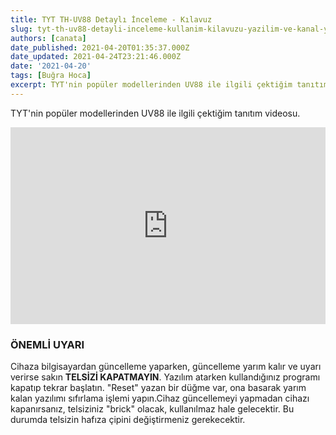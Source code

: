 ```yaml
---
title: TYT TH-UV88 Detaylı İnceleme - Kılavuz
slug: tyt-th-uv88-detayli-inceleme-kullanim-kilavuzu-yazilim-ve-kanal-yukleme
authors: [canata]
date_published: 2021-04-20T01:35:37.000Z
date_updated: 2021-04-24T23:21:46.000Z
date: '2021-04-20'
tags: [Buğra Hoca]
excerpt: TYT'nin popüler modellerinden UV88 ile ilgili çektiğim tanıtım videosu.
---
```


TYT'nin popüler modellerinden UV88 ile ilgili çektiğim tanıtım videosu.

<iframe width="100%" height="315" src="https://www.youtube.com/embed/edT2QSPNcUE" title="YouTube video player" frameborder="0" allow="accelerometer; autoplay; clipboard-write; encrypted-media; gyroscope; picture-in-picture; web-share" allowfullscreen></iframe>

### ÖNEMLİ UYARI

Cihaza bilgisayardan güncelleme yaparken, güncelleme yarım kalır ve uyarı verirse sakın **TELSİZİ KAPATMAYIN**. Yazılım atarken kullandığınız programı kapatıp tekrar başlatın. "Reset" yazan bir düğme var, ona basarak yarım kalan yazılımı sıfırlama işlemi yapın.Cihaz güncellemeyi yapmadan cihazı kapanırsanız, telsiziniz "brick" olacak, kullanılmaz hale gelecektir. Bu durumda telsizin hafıza çipini değiştirmeniz gerekecektir.
